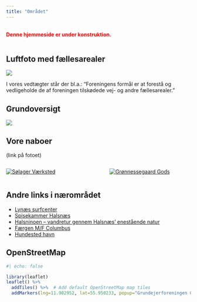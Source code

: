 ```yaml
---
title: "Området"
---
```


\
<span style="color:red">**Denne hjemmeside er under konstruktion.**</span>\
\

## Luftfoto med fællesarealer

![](dok_omraadet/Compr_IMG_google.jpeg)

I vores vedtægter står der bl.a.: "Foreningens formål er at forestå og vedligeholde de af foreningen tilskødede vej- og andre fællesarealer."

## Grundoversigt

![](dok_omraadet/Grundoversigt.png)

## Vore naboer

(link på fotoet)

::: columns
::: {.column width="48%"}
[![Sølager Værksted](dok_omraadet/s%C3%B8lager_v%C3%A6rksted_gr%C3%B8ntsalg.jpeg)](https://soelagervaerksted.halsnaes.dk/besoegende)
:::

::: {.column width="4%"}
:::

::: {.column width="48%"}
[![Grønnessegaard Gods](dok_omraadet/groennessegaard.jpg)](https://groennesse.dk)
:::
:::

## Andre links i nærområdet

-   [Lynæs surfcenter](https://surfcenter.dk)
-   [Spisekammer Halsnæs](https://www.spisekammerhalsnaes.dk)
-   [Halsninoen -- vandretur gennem Halsnæs' enestående natur](https://mithalsnaes.dk/halsninoen/)
-   [Færgen M/F Columbus](https://mfcolumbus.frederikssund.dk)
-   [Hundested havn](https://hundestedhavn.dk)

## OpenStreetMap

```r
#| echo: false

library(leaflet)
leaflet() %>%
  addTiles() %>%  # Add default OpenStreetMap map tiles
  addMarkers(lng=11.902952, lat=55.950233, popup="Grundejerforeningen Grønnæsse Bakker")
```

